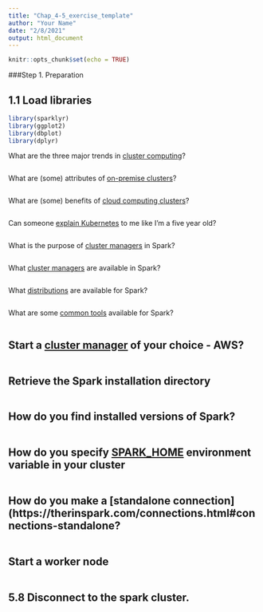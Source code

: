 ---
title: "Chap_4-5_exercise_template"
author: "Your Name"
date: "2/8/2021"
output: html_document
---

```{r setup, include=FALSE}
knitr::opts_chunk$set(echo = TRUE)
```

###Step 1. Preparation

## 1.1 Load libraries
```{r}
library(sparklyr)
library(ggplot2)
library(dbplot)
library(dplyr)
```



What are the three major trends in [cluster computing](https://therinspark.com/clusters.html#clusters-overview)?
```{r, eval = FALSE, echo=TRUE, message=FALSE}

```

What are (some) attributes of [on-premise clusters](https://therinspark.com/clusters.html#on-premise)?
```{r, eval = FALSE, echo=TRUE, message=FALSE}

```

What are (some) benefits of [cloud computing clusters](https://therinspark.com/clusters.html#cloud)?
```{r, eval = FALSE, echo=TRUE, message=FALSE}

```

Can someone [explain Kubernetes](https://therinspark.com/clusters.html#kubernetes) to me like I'm a five year old?
```{r, eval = FALSE, echo=TRUE, message=FALSE}

```

What is the purpose of [cluster managers](https://therinspark.com/clusters.html#clusters-manager) in Spark?
```{r, eval = FALSE, echo=TRUE, message=FALSE}

```

What [cluster managers](https://therinspark.com/clusters.html#clusters-manager) are available in Spark?
```{r, eval = FALSE, echo=TRUE, message=FALSE}

```

What [distributions](https://therinspark.com/clusters.html#distributions) are available for Spark?
```{r, eval = FALSE, echo=TRUE, message=FALSE}

```

What are some [common tools](https://therinspark.com/clusters.html#tools) available for Spark?
```{r, eval = FALSE, echo=TRUE, message=FALSE}

```


## Start a [cluster manager](https://therinspark.com/clusters.html#clusters-manager) of your choice - AWS?
```{r, eval = FALSE, echo=TRUE, message=FALSE}


```

## Retrieve the Spark installation directory
```{r, eval = FALSE, echo=TRUE, message=FALSE}


```


## How do you find installed versions of Spark?
```{r, eval = FALSE, echo=TRUE, message=FALSE}
 


```

## How do you specify [SPARK_HOME](https://therinspark.com/connections.html#connections-spark-home) environment variable in your cluster
```{r, eval = FALSE, echo=TRUE, message=FALSE}


```

## How do you make a [standalone connection](https://therinspark.com/connections.html#connections-standalone?
```{r, eval = FALSE, echo=TRUE, message=FALSE}


```

## Start a worker node
```{r, eval = FALSE, echo=TRUE, message=FALSE}

```




## 5.8 Disconnect to the spark cluster.
```{r}


```

